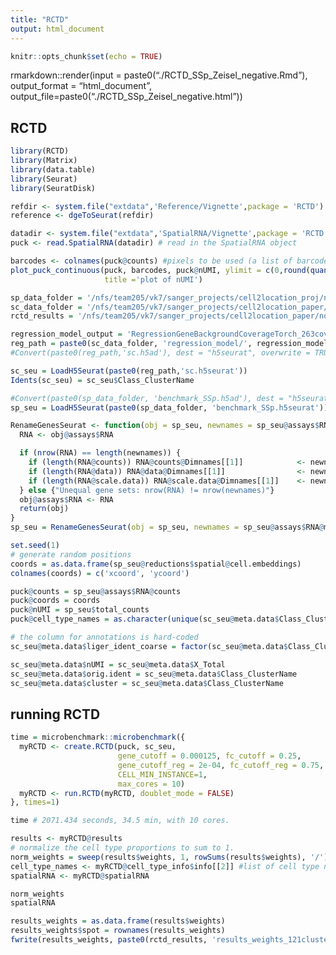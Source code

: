 ```yaml
---
title: "RCTD"
output: html_document
---
```


```r
knitr::opts_chunk$set(echo = TRUE)
```

rmarkdown::render(input = paste0("./RCTD_SSp_Zeisel_negative.Rmd"), 
                  output_format = "html_document", 
                  output_file=paste0("./RCTD_SSp_Zeisel_negative.html"))
                  
## RCTD

```r
library(RCTD)
library(Matrix)
library(data.table)
library(Seurat)
library(SeuratDisk)

refdir <- system.file("extdata",'Reference/Vignette',package = 'RCTD') #directory for the reference
reference <- dgeToSeurat(refdir)

datadir <- system.file("extdata",'SpatialRNA/Vignette',package = 'RCTD') # directory for sample Slide-seq dataset
puck <- read.SpatialRNA(datadir) # read in the SpatialRNA object

barcodes <- colnames(puck@counts) #pixels to be used (a list of barcode names). 
plot_puck_continuous(puck, barcodes, puck@nUMI, ylimit = c(0,round(quantile(puck@nUMI,0.9))), 
                     title ='plot of nUMI') 
```

```r
sp_data_folder = '/nfs/team205/vk7/sanger_projects/cell2location_proj/notebooks/data/viseum_cortex_trial/'
sc_data_folder = '/nfs/team205/vk7/sanger_projects/cell2location_paper/notebooks/selected_results/zeisel/'
rctd_results = '/nfs/team205/vk7/sanger_projects/cell2location_paper/notebooks/selected_results/benchmarking/zeisel_negative/rctd/'

regression_model_output = 'RegressionGeneBackgroundCoverageTorch_263covariates_94986cells_12620genes'
reg_path = paste0(sc_data_folder, 'regression_model/', regression_model_output, '/')
#Convert(paste0(reg_path,'sc.h5ad'), dest = "h5seurat", overwrite = TRUE)

sc_seu = LoadH5Seurat(paste0(reg_path,'sc.h5seurat'))
Idents(sc_seu) = sc_seu$Class_ClusterName
```

```r
#Convert(paste0(sp_data_folder, 'benchmark_SSp.h5ad'), dest = "h5seurat", overwrite = TRUE)
sp_seu = LoadH5Seurat(paste0(sp_data_folder, 'benchmark_SSp.h5seurat'))

RenameGenesSeurat <- function(obj = sp_seu, newnames = sp_seu@assays$RNA@meta.features['ENSEMBL']) { # Replace gene names in different slots of a Seurat object. Run this before integration. Run this before integration. It only changes obj@assays$RNA@counts, @data and @scale.data.
  RNA <- obj@assays$RNA

  if (nrow(RNA) == length(newnames)) {
    if (length(RNA@counts)) RNA@counts@Dimnames[[1]]            <- newnames
    if (length(RNA@data)) RNA@data@Dimnames[[1]]                <- newnames
    if (length(RNA@scale.data)) RNA@scale.data@Dimnames[[1]]    <- newnames
  } else {"Unequal gene sets: nrow(RNA) != nrow(newnames)"}
  obj@assays$RNA <- RNA
  return(obj)
}
sp_seu = RenameGenesSeurat(obj = sp_seu, newnames = sp_seu@assays$RNA@meta.features['ENSEMBL']) 
```

```r
set.seed(1)
# generate random positions
coords = as.data.frame(sp_seu@reductions$spatial@cell.embeddings)
colnames(coords) = c('xcoord', 'ycoord')
```

```r
puck@counts = sp_seu@assays$RNA@counts
puck@coords = coords
puck@nUMI = sp_seu$total_counts
puck@cell_type_names = as.character(unique(sc_seu@meta.data$Class_ClusterName))

# the column for annotations is hard-coded
sc_seu@meta.data$liger_ident_coarse = factor(sc_seu@meta.data$Class_ClusterName)

sc_seu@meta.data$nUMI = sc_seu@meta.data$X_Total
sc_seu@meta.data$orig.ident = sc_seu@meta.data$Class_ClusterName
sc_seu@meta.data$cluster = sc_seu@meta.data$Class_ClusterName
```

## running RCTD

```r
time = microbenchmark::microbenchmark({
  myRCTD <- create.RCTD(puck, sc_seu, 
                        gene_cutoff = 0.000125, fc_cutoff = 0.25,
                        gene_cutoff_reg = 2e-04, fc_cutoff_reg = 0.75,
                        CELL_MIN_INSTANCE=1,
                        max_cores = 10)
  myRCTD <- run.RCTD(myRCTD, doublet_mode = FALSE)
}, times=1)
```

```r
time # 2071.434 seconds, 34.5 min, with 10 cores.
```

```r
results <- myRCTD@results
# normalize the cell type proportions to sum to 1.
norm_weights = sweep(results$weights, 1, rowSums(results$weights), '/') 
cell_type_names <- myRCTD@cell_type_info$info[[2]] #list of cell type names
spatialRNA <- myRCTD@spatialRNA

norm_weights
spatialRNA
```

```r
results_weights = as.data.frame(results$weights)
results_weights$spot = rownames(results_weights)
fwrite(results_weights, paste0(rctd_results, 'results_weights_121clusters_3246genes_6367genes.csv'))
```